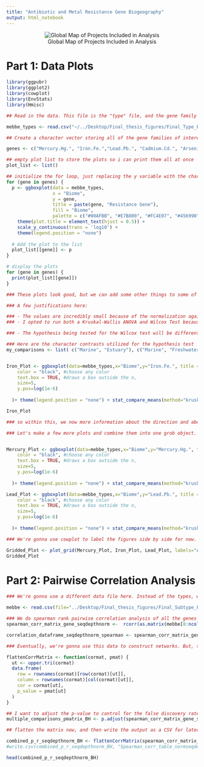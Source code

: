 ```yaml
---
title: "Antibiotic and Metal Resistance Gene Biogeography"
output: html_notebook
---
```



<center>

![Global Map of Projects Included in Analysis](GitHub/Antibiotics-and-Metal-Biogeography/docs/assets/map.png)

</center> 

# Part 1: Data Plots



```r
library(ggpubr)
library(ggplot2)
library(cowplot)
library(EnvStats)
library(Hmisc)
```


```r
## Read in the data. This file is the "type" file, and the gene family abundances are normalized against the total library size. The columns correspond to the gene and the rows the samples. Samples are sequencing libraries downloaded from MG-RAST and the SRA. 

mebbe_types <- read.csv("~/../Desktop/Final_thesis_figures/Final_Type_File_normalizedforseqdepth.csv", header=TRUE,row.names=1)

## Create a character vector storing all of the gene families of interest. There are 8 metals and 8 antibiotics visualized.

genes <- c("Mercury.Hg.", "Iron.Fe.","Lead.Pb.", "Cadmium.Cd.", "Arsenic.As.","Copper.Cu.", "Zinc.Zn.","Chromium.Cr.", "multidrug", "vancomycin", "sulfonamide", "tetracycline", "bacitracin", "polymyxin","beta_lactam", "aminoglycoside")

## empty plot list to store the plots so i can print them all at once
plot_list <- list()

## initialize the for loop, just replacing the y variable with the character vector
for (gene in genes) {
  p <- ggboxplot(data = mebbe_types,
                 x = "Biome",
                 y = gene,
                 title = paste(gene, "Resistance Gene"),
                 fill = "Biome",
                 palette = c("#00AFBB", "#E7B800", "#FC4E07", "#456990", "#94778B", "#82C09A")) +
    theme(plot.title = element_text(hjust = 0.5)) +
    scale_y_continuous(trans = 'log10') +
    theme(legend.position = "none")
  
  # Add the plot to the list
  plot_list[[gene]] <- p
}

# display the plots
for (gene in genes) {
  print(plot_list[[gene]])
}
```

```r
### These plots look good, but we can add some other things to some of them to make them a little more informative. Let's add the sample size of the projects that were used to construct each boxplot and then run some significance testing. 

### A few justifications here:

### - The values are incredibly small because of the normalization against the total library size, so the y-axis is log10 scaled for visualization.
### - I opted to run both a Kruskal-Wallis ANOVA and Wilcox Test because I had 50+ groupings to assess significance in, so the Kruskal-Wallis global p-value helped to isolate certain comparisons of interest to follow up with a wilcox test to understand which direction the significance is in.

### - The hypothesis being tested for the Wilcox test will be different depending on the method.arg passed to the function and the order in which the comparisons are created. For example, if the character vector specifies a contrast of "Marine v. Estuary", then a significant p-value (<0.05) with the alternative hypothesis being "less", suggests that marine environments are significantly less abundant in that gene type.

### Here are the character contrasts utilized for the hypothesis test
my_comparisons <- list( c("Marine", "Estuary"), c("Marine", "Freshwater"), c("Freshwater", "Estuary") )


Iron_Plot <- ggboxplot(data=mebbe_types,x="Biome",y="Iron.Fe.", title = "Total Iron", fill = "Biome", palette = c("#00AFBB", "#E7B800", "#FC4E07")) + theme(plot.title=element_text(hjust = 0.5))+ yscale("log10")+ ylab("Average Integrase / 16s gene copy") + stat_n_text( #we can specify where in y axis the samle size should be denoted
    color = "black", #choose any color
    text.box = TRUE, #draws a box outside the n,
    size=5,
    y.pos=log(1e-6)
    
  )+ theme(legend.position = "none") + stat_compare_means(method="kruskal") + stat_compare_means(method="wilcox", method.args=list(alternative="less"), comparisons=my_comparisons) + stat_summary(fun=mean, shape=18, linewidth=40, size=1, colour="black")

Iron_Plot

### so within this, we now more information about the direction and abundance of certain gene types within these environments.
```
```r

### Let's make a few more plots and combine them into one grob object.


Mercury_Plot <- ggboxplot(data=mebbe_types,x="Biome",y="Mercury.Hg.", title = "Total Mercury", fill = "Biome", palette = c("#00AFBB", "#E7B800", "#FC4E07")) + theme(plot.title=element_text(hjust = 0.5))+ yscale("log10")+ ylab("Average Integrase / 16s gene copy") + stat_n_text( #we can specify where in y axis the samle size should be denoted
    color = "black", #choose any color
    text.box = TRUE, #draws a box outside the n,
    size=5,
    y.pos=log(1e-6)
    
  )+ theme(legend.position = "none") + stat_compare_means(method="kruskal") + stat_compare_means(method="wilcox", method.args=list(alternative="less"), comparisons=my_comparisons) + stat_summary(fun=mean, shape=18, linewidth=40, size=1, colour="black")

Lead_Plot <- ggboxplot(data=mebbe_types,x="Biome",y="Lead.Pb.", title = "Total Lead", fill = "Biome", palette = c("#00AFBB", "#E7B800", "#FC4E07")) + theme(plot.title=element_text(hjust = 0.5))+ yscale("log10")+ ylab("Average Integrase / 16s gene copy") + stat_n_text( #we can specify where in y axis the samle size should be denoted
    color = "black", #choose any color
    text.box = TRUE, #draws a box outside the n,
    size=5,
    y.pos=log(1e-6)
    
  )+ theme(legend.position = "none") + stat_compare_means(method="kruskal") + stat_compare_means(method="wilcox", method.args=list(alternative="less"), comparisons=my_comparisons) + stat_summary(fun=mean, shape=18, linewidth=40, size=1, colour="black")
```
```r
### We're gonna use cowplot to label the figures side by side for now. 

Gridded_Plot <- plot_grid(Mercury_Plot, Iron_Plot, Lead_Plot, labels="AUTO")
Gridded_Plot
```
# Part 2: Pairwise Correlation Analysis 



```r
### We're gonna use a different data file here. Instead of the types, we're interested in the correlations of specific genes (i.e the sequence level of analysis rather than the gene families they associate with)

mebbe <- read.csv(file="../Desktop/Final_thesis_figures/Final_Subtype_File_normalizedforseqdepth.csv", header=TRUE, row.names=1)
```

```r
### We do spearman rank pairwise correlation analysis of all the genes across all aquatic environments because the data is non-parametric. I'm expecting two important metrics from this: a p-value and the correlation coefficient, R2
spearman_corr_matrix_gene_seqdepthnorm <-  rcorr(as.matrix(mebbe[8:ncol(mebbe)]), type="spearman")

correlation_dataframe_seqdepthnorm_spearman <- spearman_corr_matrix_gene_seqdepthnorm$r

### Eventually, we're gonna use this data to construct networks. But, the input for network analysis is an ABC table, not a matrix, so we will need to flatten it first using the function defined below. The input is the correlation matrix and the p-value matrix after the correlation completes.

flattenCorrMatrix <- function(cormat, pmat) {
  ut <- upper.tri(cormat)
  data.frame(
    row = rownames(cormat)[row(cormat)[ut]],
    column = rownames(cormat)[col(cormat)[ut]],
    cor = cormat[ut],
    p_value = pmat[ut]
  )
}
```
```r
## I want to adjust the p-value to control for the false discovery rate, since there is a high likelihood that we obtain a significant p-value just from the number of comparisons made here (nearly 1.4 million!!!). We're gonna attach that back to the data table as the adjusted p-value for the networks later on. 
multiple_comparisons_pmatrix_BH <- p.adjust(spearman_corr_matrix_gene_seqdepthnorm$P, method="BH")
```
```r
## flatten the matrix now, and then write the output as a CSV for later. It's hashed so R Studio doesn't throw a fit! We'll look at the first 6 entries

combined_p_r_seqdepthnorm_BH <- flattenCorrMatrix(spearman_corr_matrix_gene_seqdepthnorm$r,multiple_comparisons_pmatrix_BH)
#write.csv(combined_p_r_seqdepthnorm_BH, "Spearman_corr_table_normseqdepth_BH.csv")

head(combined_p_r_seqdepthnorm_BH)
```










